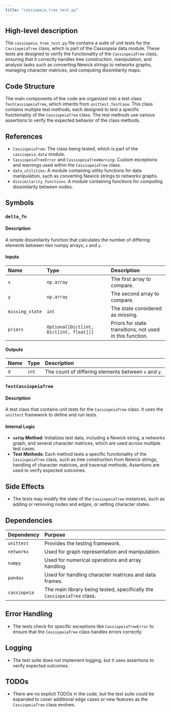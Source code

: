 ```yaml
---
title: "cassiopeia_tree_test.py"
---
```


## High-level description

The `cassiopeia_tree_test.py` file contains a suite of unit tests for the `CassiopeiaTree` class, which is part of the Cassiopeia data module. These tests are designed to verify the functionality of the `CassiopeiaTree` class, ensuring that it correctly handles tree construction, manipulation, and analysis tasks such as converting Newick strings to networkx graphs, managing character matrices, and computing dissimilarity maps.

## Code Structure

The main components of the code are organized into a test class `TestCassiopeiaTree`, which inherits from `unittest.TestCase`. This class contains multiple test methods, each designed to test a specific functionality of the `CassiopeiaTree` class. The test methods use various assertions to verify the expected behavior of the class methods.

## References

- `CassiopeiaTree`: The class being tested, which is part of the `cassiopeia.data` module.
- `CassiopeiaTreeError` and `CassiopeiaTreeWarning`: Custom exceptions and warnings used within the `CassiopeiaTree` class.
- `data_utilities`: A module containing utility functions for data manipulation, such as converting Newick strings to networkx graphs.
- `dissimilarity_functions`: A module containing functions for computing dissimilarity between nodes.

## Symbols

### `delta_fn`
#### Description
A simple dissimilarity function that calculates the number of differing elements between two numpy arrays, `x` and `y`.

#### Inputs
| Name          | Type          | Description                                      |
|:--------------|:--------------|:-------------------------------------------------|
| `x`           | `np.array`    | The first array to compare.                      |
| `y`           | `np.array`    | The second array to compare.                     |
| `missing_state` | `int`       | The state considered as missing.                 |
| `priors`      | `Optional[Dict[int, Dict[int, float]]]` | Priors for state transitions, not used in this function. |

#### Outputs
| Name | Type | Description |
|:-----|:-----|:------------|
| `d`  | `int` | The count of differing elements between `x` and `y`. |

### `TestCassiopeiaTree`
#### Description
A test class that contains unit tests for the `CassiopeiaTree` class. It uses the `unittest` framework to define and run tests.

#### Internal Logic
- **`setUp` Method**: Initializes test data, including a Newick string, a networkx graph, and several character matrices, which are used across multiple test cases.
- **Test Methods**: Each method tests a specific functionality of the `CassiopeiaTree` class, such as tree construction from Newick strings, handling of character matrices, and traversal methods. Assertions are used to verify expected outcomes.

## Side Effects

- The tests may modify the state of the `CassiopeiaTree` instances, such as adding or removing nodes and edges, or setting character states.

## Dependencies

| Dependency | Purpose |
|:-----------|:--------|
| `unittest` | Provides the testing framework. |
| `networkx` | Used for graph representation and manipulation. |
| `numpy`    | Used for numerical operations and array handling. |
| `pandas`   | Used for handling character matrices and data frames. |
| `cassiopeia` | The main library being tested, specifically the `CassiopeiaTree` class. |

## Error Handling

- The tests check for specific exceptions like `CassiopeiaTreeError` to ensure that the `CassiopeiaTree` class handles errors correctly.

## Logging

- The test suite does not implement logging, but it uses assertions to verify expected outcomes.

## TODOs

- There are no explicit TODOs in the code, but the test suite could be expanded to cover additional edge cases or new features as the `CassiopeiaTree` class evolves.